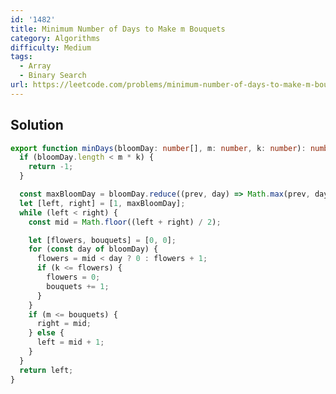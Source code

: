 ```yaml
---
id: '1482'
title: Minimum Number of Days to Make m Bouquets
category: Algorithms
difficulty: Medium
tags:
  - Array
  - Binary Search
url: https://leetcode.com/problems/minimum-number-of-days-to-make-m-bouquets
---
```


## Solution

```typescript showLineNumbers
export function minDays(bloomDay: number[], m: number, k: number): number {
  if (bloomDay.length < m * k) {
    return -1;
  }

  const maxBloomDay = bloomDay.reduce((prev, day) => Math.max(prev, day), 1);
  let [left, right] = [1, maxBloomDay];
  while (left < right) {
    const mid = Math.floor((left + right) / 2);

    let [flowers, bouquets] = [0, 0];
    for (const day of bloomDay) {
      flowers = mid < day ? 0 : flowers + 1;
      if (k <= flowers) {
        flowers = 0;
        bouquets += 1;
      }
    }
    if (m <= bouquets) {
      right = mid;
    } else {
      left = mid + 1;
    }
  }
  return left;
}
```
